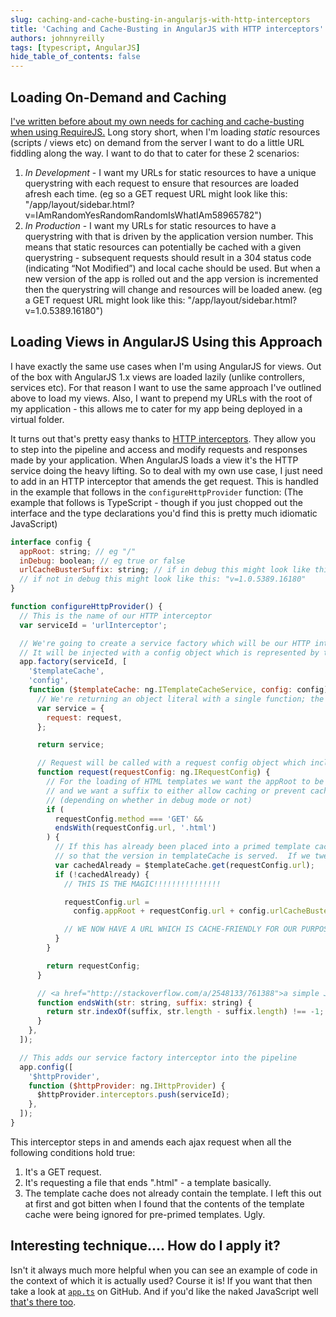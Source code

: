 ```yaml
---
slug: caching-and-cache-busting-in-angularjs-with-http-interceptors
title: 'Caching and Cache-Busting in AngularJS with HTTP interceptors'
authors: johnnyreilly
tags: [typescript, AngularJS]
hide_table_of_contents: false
---
```


## Loading On-Demand and Caching

<!--truncate-->

[I've written before about my own needs for caching and cache-busting when using RequireJS.](../2014-03-05-caching-and-cache-busting-with-requirejs/index.mdx) Long story short, when I'm loading _static_ resources (scripts / views etc) on demand from the server I want to do a little URL fiddling along the way. I want to do that to cater for these 2 scenarios:

1. _In Development_ \- I want my URLs for static resources to have a unique querystring with each request to ensure that resources are loaded afresh each time. (eg so a GET request URL might look like this: "/app/layout/sidebar.html?v=IAmRandomYesRandomRandomIsWhatIAm58965782")
2. _In Production_ \- I want my URLs for static resources to have a querystring with that is driven by the application version number. This means that static resources can potentially be cached with a given querystring - subsequent requests should result in a 304 status code (indicating “Not Modified”) and local cache should be used. But when a new version of the app is rolled out and the app version is incremented then the querystring will change and resources will be loaded anew. (eg a GET request URL might look like this: "/app/layout/sidebar.html?v=1.0.5389.16180")

## Loading Views in AngularJS Using this Approach

I have exactly the same use cases when I'm using AngularJS for views. Out of the box with AngularJS 1.x views are loaded lazily (unlike controllers, services etc). For that reason I want to use the same approach I've outlined above to load my views. Also, I want to prepend my URLs with the root of my application - this allows me to cater for my app being deployed in a virtual folder.

It turns out that's pretty easy thanks to [HTTP interceptors](https://docs.angularjs.org/api/ng/service/$http#interceptors). They allow you to step into the pipeline and access and modify requests and responses made by your application. When AngularJS loads a view it's the HTTP service doing the heavy lifting. So to deal with my own use case, I just need to add in an HTTP interceptor that amends the get request. This is handled in the example that follows in the `configureHttpProvider` function: (The example that follows is TypeScript - though if you just chopped out the interface and the type declarations you'd find this is pretty much idiomatic JavaScript)

```js
interface config {
  appRoot: string; // eg "/"
  inDebug: boolean; // eg true or false
  urlCacheBusterSuffix: string; // if in debug this might look like this: "v=1412608547047",
  // if not in debug this might look like this: "v=1.0.5389.16180"
}

function configureHttpProvider() {
  // This is the name of our HTTP interceptor
  var serviceId = 'urlInterceptor';

  // We're going to create a service factory which will be our HTTP interceptor
  // It will be injected with a config object which is represented by the config interface above
  app.factory(serviceId, [
    '$templateCache',
    'config',
    function ($templateCache: ng.ITemplateCacheService, config: config) {
      // We're returning an object literal with a single function; the "request" function
      var service = {
        request: request,
      };

      return service;

      // Request will be called with a request config object which includes the URL which we will amend
      function request(requestConfig: ng.IRequestConfig) {
        // For the loading of HTML templates we want the appRoot to be prefixed to the path
        // and we want a suffix to either allow caching or prevent caching
        // (depending on whether in debug mode or not)
        if (
          requestConfig.method === 'GET' &&
          endsWith(requestConfig.url, '.html')
        ) {
          // If this has already been placed into a primed template cache then we should leave the URL as is
          // so that the version in templateCache is served.  If we tweak the URL then it will not be found
          var cachedAlready = $templateCache.get(requestConfig.url);
          if (!cachedAlready) {
            // THIS IS THE MAGIC!!!!!!!!!!!!!!!

            requestConfig.url =
              config.appRoot + requestConfig.url + config.urlCacheBusterSuffix;

            // WE NOW HAVE A URL WHICH IS CACHE-FRIENDLY FOR OUR PURPOSES - REJOICE!!!!!!!!!!!
          }
        }

        return requestConfig;
      }

      // <a href="http://stackoverflow.com/a/2548133/761388">a simple JavaScript string "endswith" implementation</a>
      function endsWith(str: string, suffix: string) {
        return str.indexOf(suffix, str.length - suffix.length) !== -1;
      }
    },
  ]);

  // This adds our service factory interceptor into the pipeline
  app.config([
    '$httpProvider',
    function ($httpProvider: ng.IHttpProvider) {
      $httpProvider.interceptors.push(serviceId);
    },
  ]);
}
```

This interceptor steps in and amends each ajax request when all the following conditions hold true:

1. It's a GET request.
2. It's requesting a file that ends ".html" - a template basically.
3. The template cache does not already contain the template. I left this out at first and got bitten when I found that the contents of the template cache were being ignored for pre-primed templates. Ugly.

## Interesting technique.... How do I apply it?

Isn't it always much more helpful when you can see an example of code in the context of which it is actually used? Course it is! If you want that then take a look at [`app.ts`](https://github.com/johnnyreilly/Proverb/blob/master/Proverb.Web/app/app.ts) on GitHub. And if you'd like the naked JavaScript well [that's there too](https://github.com/johnnyreilly/Proverb/blob/master/Proverb.Web/app/app.js).
